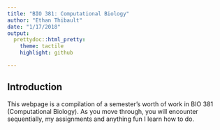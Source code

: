 ```yaml
---
title: "BIO 381: Computational Biology"
author: "Ethan Thibault"
date: "1/17/2018"
output: 
  prettydoc::html_pretty:
    theme: tactile
    highlight: github

---
```


## Introduction

This webpage is a compilation of a semester's worth of work in BIO 381 (Computational Biology). As you move through, you will encounter sequentially, my assignments and anything fun I learn how to do.
